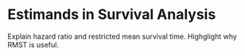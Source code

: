 # Estimands in Survival Analysis {#sec-estimands}

Explain hazard ratio and restricted mean survival time.
Highglight why RMST is useful.
